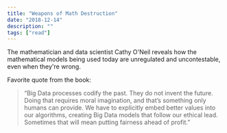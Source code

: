 ```yaml
---
title: "Weapons of Math Destruction"
date: "2018-12-14"
description: ""
tags: ["read"]
---
```


The mathematician and data scientist Cathy O'Neil reveals how the mathematical models being used today are unregulated and uncontestable, even when they're wrong.

Favorite quote from the book:

> “Big Data processes codify the past. They do not invent the future. Doing that requires moral imagination, and that’s something only humans can provide. We have to explicitly embed better values into our algorithms, creating Big Data models that follow our ethical lead. Sometimes that will mean putting fairness ahead of profit.”
